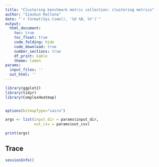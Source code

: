 ```yaml
---
title: "Clustering benchmark metric collection: clustering metrics"
author: "Izaskun Mallona"
date: "`r format(Sys.time(), '%d %B, %Y')`"
output:
  html_document:
    toc: true
    toc_float: true
    code_folding: hide
    code_download: true
    number_sections: true
    df_print: kable
    theme: lumen
params:
  input_files: ''
  out_html: ''
---
```



```r
library(ggplot2)
library(tidyr)
library(ComplexHeatmap)


options(bitmapType="cairo")

```


```r

args <- list(input_dir = params$input_dir,
             out_csv = params$out_csv)

print(args)
```

## Trace

```r
sessionInfo()
```
